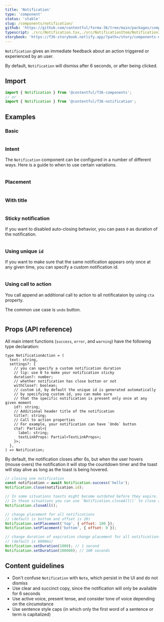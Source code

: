 ```yaml
---
title: 'Notification'
type: 'component'
status: 'stable'
slug: /components/notification/
github: 'https://github.com/contentful/forma-36/tree/main/packages/components/notification'
typescript: ./src/Notification.tsx,./src/NotificationItem/NotificationItem.tsx,./src/NotificationItem/NotificationItemContainer.tsx,./src/NotificationsManager/NotificationsManager.tsx
storybook: 'https://f36-storybook.netlify.app/?path=/story/components-notification--basic'
---
```


`Notification` gives an immediate feedback about an action triggered or experienced by an user.

By default, `Notification` will dismiss after 6 seconds, or after being clicked.

## Import

```js static=true
import { Notification } from '@contentful/f36-components';
// or
import { Notification } from '@contentful/f36-notification';
```

## Examples

### Basic

```jsx file=examples/NotificationBasicExample.tsx

```

### Intent

The `Notification` component can be configured in a number of different ways. Here is a guide to when to use certain variations.

```jsx file=examples/NotificationIntentsExample.tsx

```

### Placement

```jsx file=examples/NotificationPlacementExample.tsx

```

### With title

```jsx file=examples/NotificationTitleExample.tsx

```

### Sticky notification

If you want to disabled auto-closing behavior, you can pass `0` as duration of the notification.

```jsx file=examples/NotificationStickyExample.tsx

```

### Using unique `id`

If you want to make sure that the same notification appears only once at any given time, you can specify a custom notification id.

```jsx file=examples/NotificationUniqueIdExample.tsx

```

### Using call to action

You call append an additional call to action to all notificataion by using `cta` property.

The common use case is `undo` button.

```jsx file=examples/NotificationCtaExample.tsx

```

## Props (API reference)

All main intent functions (`success`, `error`, and `warning`) have the following type declaration:

```tsx static=true
type NotificationAction = (
  text: string,
  settings?: {
    // you can specify a custom notification duration
    // tip: use 0 to make your notification sticky
    duration?: number;
    // whether notification has close button or not
    withClose?: boolean;
    // custom id, by default the unique id is generated automatically
    // by specifying custom id, you can make sure
    // that the specific notification is present only once at any given moment
    id?: string;
    // Additional header title of the notification
    title?: string;
    // Call to action properties
    // For example, your notification can have `Undo` button
    cta?: Partial<{
      label: string;
      textLinkProps: Partial<TextLinkProps>;
    }>;
  },
) => Notification;
```

By default, the notification closes after 6s, but when the user hovers (mouse overs) the notification it will stop the countdown timer and the toast will stay alive as long as the toast is being hovered.

```jsx static=true
// closing one notification
const notification = await Notification.success('hello');
Notification.close(notification.id);

// In some situations toasts might become outdated before they expire.
// In those situations you can use `Notification.closeAll()` to close all open toasts.
Notification.closeAll();

// change placement for all notifications
// (default is bottom and offset is 20)
Notification.setPlacement('top', { offset: 100 });
Notification.setPlacement('bottom', { offset: 0 });

// change duration of expiration change placement for all notifications
// (default is 6000ms)
Notification.setDuration(1000); // 1 second
Notification.setDuration(100000); // 100 seconds
```

## Content guidelines

- Don't confuse `Notification` with `Note`, which persist in the UI and do not dismiss
- Use clear and succinct copy, since the notification will only be available for 6 seconds
- Use active voice, present tense, and consider tone of voice depending on the circumstance
- Use sentence style caps (in which only the first word of a sentence or term is capitalized)
